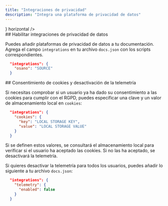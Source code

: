 ```yaml
---
title: "Integraciones de privacidad"
description: "Integra una plataforma de privacidad de datos"
---
```


<CardGroup>
  <Card title="Osano" href="/es/integrations/privacy/osano" icon={<svg width="32" height="32" className="h-6 w-6" viewBox="0 0 256 256" fill="none" xmlns="http://www.w3.org/2000/svg"><path fillRule="evenodd" clipRule="evenodd" d="M128 256C198.692 256 256 198.692 256 128C256 57.3076 198.692 0 128 0C57.3076 0 0 57.3076 0 128C0 198.692 57.3076 256 128 256ZM128 192C163.346 192 192 163.346 192 128C192 92.6538 163.346 64 128 64C92.6538 64 64 92.6538 64 128C64 163.346 92.6538 192 128 192Z" fill="#7764FA"/></svg>} horizontal />
</CardGroup>

<div id="enabling-data-privacy-integrations">
  ## Habilitar integraciones de privacidad de datos
</div>

Puedes añadir plataformas de privacidad de datos a tu documentación. Agrega el campo `integrations` en tu archivo `docs.json` con los scripts correspondientes.

```json
  "integrations": {
    "osano": "SOURCE"
  }
```

<div id="cookie-consent-and-disabling-telemetry">
  ## Consentimiento de cookies y desactivación de la telemetría
</div>

Si necesitas comprobar si un usuario ya ha dado su consentimiento a las cookies para cumplir con el RGPD, puedes especificar una clave y un valor de almacenamiento local en `cookies`:

```json
  "integrations": {
    "cookies": {
      "key": "LOCAL STORAGE KEY",
      "value": "LOCAL STORAGE VALUE"
    }
  }
```

Si se definen estos valores, se consultará el almacenamiento local para verificar si el usuario ha aceptado las cookies. Si no las ha aceptado, se desactivará la telemetría.

Si quieres desactivar la telemetría para todos los usuarios, puedes añadir lo siguiente a tu archivo `docs.json`:

```json
  "integrations": {
    "telemetry": {
      "enabled": false
    }
  }
```